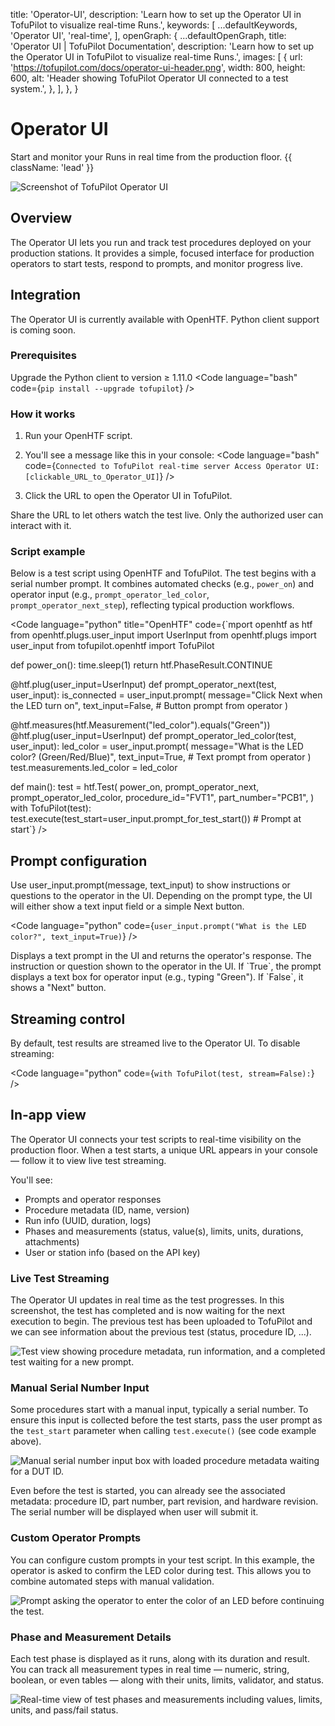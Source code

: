 
  title: 'Operator-UI',
  description: 'Learn how to set up the Operator UI in TofuPilot to visualize real-time Runs.',
  keywords: [
    ...defaultKeywords,
    'Operator UI',
    'real-time',
  ],
  openGraph: {
    ...defaultOpenGraph,
    title:
      'Operator UI | TofuPilot Documentation',
    description:
      'Learn how to set up the Operator UI in TofuPilot to visualize real-time Runs.',
    images: [
      {
        url: 'https://tofupilot.com/docs/operator-ui-header.png',
        width: 800,
        height: 600,
        alt: 'Header showing TofuPilot Operator UI connected to a test system.',
      },
    ],
  },
}

# Operator UI

Start and monitor your Runs in real time from the production floor. {{ className: 'lead' }}

<Image
  src="/operator-ui-header.png"
  alt="Screenshot of TofuPilot Operator UI"
/>

## Overview

The Operator UI lets you run and track test procedures deployed on your production stations. It provides a simple, focused interface for production operators to start tests, respond to prompts, and monitor progress live.

## Integration

The Operator UI is currently available with OpenHTF. Python client support is coming soon.

### Prerequisites

Upgrade the Python client to version &ge; 1.11.0
<Code language="bash" code={`pip install --upgrade tofupilot`} />

### How it works

1. Run your OpenHTF script.
2. You'll see a message like this in your console:
   <Code language="bash" code={`Connected to TofuPilot real-time server
   Access Operator UI: [clickable_URL_to_Operator_UI]`} />

3. Click the URL to open the Operator UI in TofuPilot.

<Note>
    Share the URL to let others watch the test live. Only the authorized user can interact with it.
</Note>

### Script example

Below is a test script using OpenHTF and TofuPilot. The test begins with a serial number prompt. It combines automated checks (e.g., `power_on`) and operator input (e.g., `prompt_operator_led_color`, `prompt_operator_next_step`), reflecting typical production workflows.

<Code language="python" title="OpenHTF"
  code={`mport openhtf as htf
  from openhtf.plugs.user_input import UserInput
  from openhtf.plugs import user_input
  from tofupilot.openhtf import TofuPilot


  def power_on():
      time.sleep(1)
      return htf.PhaseResult.CONTINUE


@htf.plug(user_input=UserInput)
def prompt_operator_next(test, user_input):
    is_connected = user_input.prompt(
        message="Click Next when the LED turn on",
        text_input=False,  # Button prompt from operator
    )


  @htf.measures(htf.Measurement("led_color").equals("Green"))
  @htf.plug(user_input=UserInput)
  def prompt_operator_led_color(test, user_input):
      led_color = user_input.prompt(
          message="What is the LED color? (Green/Red/Blue)",
          text_input=True,  # Text prompt from operator
      )
      test.measurements.led_color = led_color


  def main():
      test = htf.Test(
          power_on,
          prompt_operator_next,
          prompt_operator_led_color,
          procedure_id="FVT1",
          part_number="PCB1",
      )
      with TofuPilot(test):
          test.execute(test_start=user_input.prompt_for_test_start())  # Prompt at start`}
/>


## Prompt configuration

Use user_input.prompt(message, text_input) to show instructions or questions to the operator in the UI. Depending on the prompt type, the UI will either show a text input field or a simple Next button.

<Code language="python" code={`user_input.prompt("What is the LED color?", text_input=True)`} />

<Properties>
  <Property name="openhtf.plugs.user_input.prompt(message, text_input)" type="str → str">
    Displays a text prompt in the UI and returns the operator's response.
    <Property name="message" type="str" indent="1">
      The instruction or question shown to the operator in the UI.
    </Property>
    <Property name="text_input" type="bool" indent="1">
        If `True`, the prompt displays a text box for operator input (e.g., typing "Green"). If `False`, it shows a "Next" button.
    </Property>
  </Property>
</Properties>

## Streaming control

By default, test results are streamed live to the Operator UI. To disable streaming:

<Code language="python" code={`with TofuPilot(test, stream=False):`} />

## In-app view

The Operator UI connects your test scripts to real-time visibility on the production floor. When a test starts, a unique URL appears in your console — follow it to view live test streaming.

You'll see:
* Prompts and operator responses
* Procedure metadata (ID, name, version)
* Run info (UUID, duration, logs)
* Phases and measurements (status, value(s), limits, units, durations, attachments)
* User or station info (based on the API key)

### Live Test Streaming

The Operator UI updates in real time as the test progresses. In this screenshot, the test has completed and is now waiting for the next execution to begin. The previous test has been uploaded to TofuPilot and we can see information about the previous test (status, procedure ID, ...).

<Image
  src="/operator-ui-streaming.png"
  alt="Test view showing procedure metadata, run information, and a completed test waiting for a new prompt."
/>

### Manual Serial Number Input

Some procedures start with a manual input, typically a serial number. To ensure this input is collected before the test starts, pass the user prompt as the `test_start` parameter when calling `test.execute()` (see code example above).

<Image
  src="/operator-ui-input1.png"
  alt="Manual serial number input box with loaded procedure metadata waiting for a DUT ID."
/>

Even before the test is started, you can already see the associated metadata: procedure ID, part number, part revision, and hardware revision. The serial number will be displayed when user will submit it.

### Custom Operator Prompts

You can configure custom prompts in your test script. In this example, the operator is asked to confirm the LED color during test. This allows you to combine automated steps with manual validation.

<Image
  src="/operator-ui-input2.png"
  alt="Prompt asking the operator to enter the color of an LED before continuing the test."
/>

### Phase and Measurement Details

Each test phase is displayed as it runs, along with its duration and result. You can track all measurement types in real time — numeric, string, boolean, or even tables — along with their units, limits, validator, and status.

<Image
  src="/operator-ui-phases.png"
  alt="Real-time view of test phases and measurements including values, limits, units, and pass/fail status."
/>
